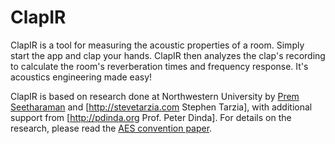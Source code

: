 = ClapIR = 
ClapIR is a tool for measuring the acoustic properties of a
room. Simply start the app and clap your hands. ClapIR then analyzes
the clap's recording to calculate the room's reverberation times and
frequency response. It's acoustics engineering made easy!

ClapIR is based on research done at Northwestern University by
[http://prem.seeth.org Prem Seetharaman] and [http://stevetarzia.com
Stephen Tarzia], with additional support from [http://pdinda.org
Prof. Peter Dinda].  For details on the research, please read the
[http://stevetarzia.com/papers/AES_ClapIR.pdf AES convention paper].